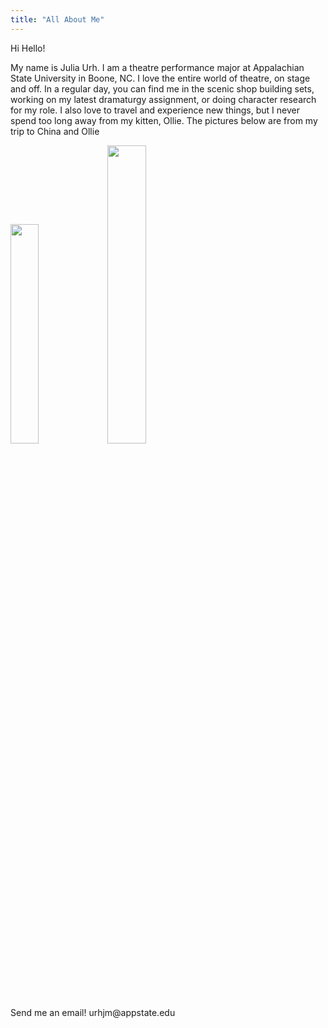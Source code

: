```yaml
---
title: "All About Me"
---
```


Hi Hello!

My name is Julia Urh. I am a theatre performance major at Appalachian State University in Boone, NC. I love the entire world of theatre, on stage and off. In a regular day, you can find me in the scenic shop building sets, working on my latest dramaturgy assignment, or doing character research for my role. I also love to travel and experience new things, but I never spend too long away from my kitten, Ollie. The pictures below are from my trip to China and Ollie

![](https://lh3.googleusercontent.com/exrJcGeEoVHzjnM9dMtjZBn2e8hVlj7ADljweGiI4S4eR7TV44QtoowCNII4w-PgjqFXzomGqAn6WDDeTWnSo2TPOgST7A6LgFcz7RZ0ywXWk-ePgTMUSSFpTu-8FNubbmWkB7oq463EYrEak0aZBtWDwjomjWqzkFgFDvyEgUkfWPx9KfVvCESAMvLB0HyYOLARoEufeOzt_bwBqNVLHXvX9ZU9mEzq9wsCRSjOqR9tb6rxq6_Vnsqr7ddnmoXV3HTVV-M_8W6EpdBfulaUJX_9-jmGhH5SIj2amyvZG9F6k9AD2EO5ke3EO3_ubdZB0Dg1LWUKapH-00wQxokSbEni7As02GKo3OAN-djl0OrCQ8-mnChaykCap3DH7N5ITcZwtmvHlchglJrKQ8rpGLsY9EnOIofJp9ThOruC0YpZMTI-W4hD-ZNx18a4gvjhOukA9FuuCvpz4B841mFNlXpsxHOq-s8RQ1qDq0Dli8zdSXe0-59HgeZI8rIFst8nN1dlPRdrwuzr3MUzboVyia0BKufpyJXnQQPW3VrBT_y2iR9IMnChJfT97PuSY7VlR-l5Zv91JHF8cJWsC67EDGTqqBTo6jvn4Z7GnQJ6ijE7nrXTyaxP7kDe7uy_sMOTYfGqGZntoEmfs7tn6AsGsmV82TidCGk=w611-h915-no){width=30%}
![](https://lh3.googleusercontent.com/RYoGuJrJxjIO1VRzDQzfvVWafLAirYbYyrQ4jl_iXA9tCN5vhgxm0v0iWlbesje2OlP0mnNSve1jx-OdMqqorHGvfR3ZfRF2cyZxFtYARTqWBX9oDtcQg-qmbgZ1OPCXq87GqjJBKs-H76zycoZa8LLnT6xcTYP1_aF8kw1t9hb6DSYw44AGRFr8k21tQZDdmqFkknbszy8x0ktzS45BdCJhL2BfDAXDvezCmjII2nUdR9KrxJi-NcFAmF-KpcHPnFFggtxq6hpc3K1b6j_Fz64VMf68A3AE4bZDrotRHu8K3r7tJpVogB0T5WN2ltWu92_0W2WmN81g6gp7oQDNKBgwdS93xUPDtYNpBpF7Xter4xF7b-WEipSo17xshF_6yhPj-w8zKzJKe1ixNDOB3gZ000aidiy16MjBmtlXK6en_YcyfzpRr0ur20AOx_prL_SJXmaK99PFe9a85o6BSIYporjHsFGwObcqrAQAboFcP9RpusNyaWb25GECs2UymEytA3ysZD0_NhrWbaNWERS3Dab66X3X3yqYrudiHBDyvJ7mx5Cp-f25mH_6eY7yjtMBbkE8q5fQEHPMXYJc71_XTYzjPbbYvU7RFuqOQzmvcaGGDVPOQNSVLPGs2C7NX4eF6WI0BLzpaaq4P-jDdAlfB_33ZnM=w687-h915-no){width=35%}


Send me an email! urhjm@appstate.edu
